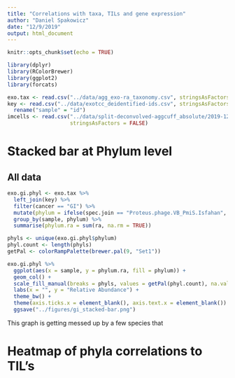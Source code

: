 ```yaml
---
title: "Correlations with taxa, TILs and gene expression"
author: "Daniel Spakowicz"
date: "12/9/2019"
output: html_document
---
```


```r
knitr::opts_chunk$set(echo = TRUE)

library(dplyr)
library(RColorBrewer)
library(ggplot2)
library(forcats)
```

```r
exo.tax <- read.csv("../data/agg_exo-ra_taxonomy.csv", stringsAsFactors = FALSE)
key <- read.csv("../data/exotcc_deidentified-ids.csv", stringsAsFactors = FALSE) %>%
  rename("sample" = "id")
imcells <- read.csv("../data/split-deconvolved-aggcuff_absolute/2019-12-09_cibersort_absolute_aggregated+TILS.csv",
                    stringsAsFactors = FALSE)
```


# Stacked bar at Phylum level

## All data
```r
exo.gi.phyl <- exo.tax %>%
  left_join(key) %>%
  filter(cancer == "GI") %>%
  mutate(phylum = ifelse(spec.join == "Proteus.phage.VB_PmiS.Isfahan", "Proteus phage", phylum)) %>%
  group_by(sample, phylum) %>%
  summarise(phylum.ra = sum(ra, na.rm = TRUE))

phyls <- unique(exo.gi.phyl$phylum)
phyl.count <- length(phyls)
getPal <- colorRampPalette(brewer.pal(9, "Set1"))
```

```r
exo.gi.phyl %>%
  ggplot(aes(x = sample, y = phylum.ra, fill = phylum)) +
  geom_col() +
  scale_fill_manual(breaks = phyls, values = getPal(phyl.count), na.value = "grey", name = "Phylum") +
  labs(x = "", y = "Relative Abundance") +
  theme_bw() +
  theme(axis.ticks.x = element_blank(), axis.text.x = element_blank()) +
  ggsave("../figures/gi_stacked-bar.png")
```
This graph is getting messed up by a few species that 


# Heatmap of phyla correlations to TIL's





